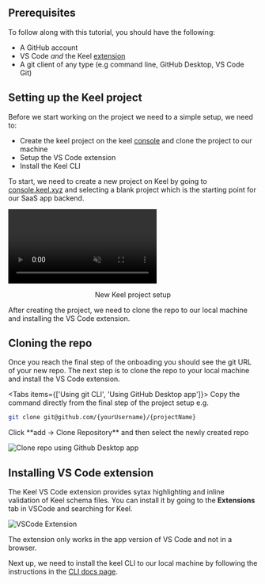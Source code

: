 
## Prerequisites

To follow along with this tutorial, you should have the following:

- A GitHub account
- VS Code *and* the Keel [extension](https://marketplace.visualstudio.com/items?itemName=teamkeel.vscode-keel)
- A git client of any type (e.g command line, GitHub Desktop, VS Code Git)

## Setting up the Keel project

Before we start working on the project we need to a simple setup, we need to:

- Create the keel project on the keel [console](http://console.keel.xyz/) and clone the project to our machine
- Setup the VS Code extension
- Install the Keel CLI

To start, we need to create a new project on Keel by going to [console.keel.xyz](https://console.keel.xyz/start) and selecting a blank project which is the starting point for our SaaS app backend.

<video autoPlay loop muted>
<source alt="project setup demo" src="/project-setup.mp4" type="video/mp4"/>
</video>

<p align="center">New Keel project setup</p>

After creating the project, we need to clone the repo to our local machine and installing the VS Code extension.

## Cloning the repo
Once you reach the final step of the onboading you should see the git URL of your new repo. The next step is to clone the repo to your local machine and install the VS Code extension.


<Tabs items={['Using git CLI', 'Using GitHub Desktop app']}>
  <Tab>
Copy the command directly from the final step of the project setup e.g.

```bash
git clone git@github.com/{yourUsername}/{projectName}
```
  </Tab>
    <Tab>
Click **add → Clone Repository** and then select the newly created repo

![Clone repo using Github Desktop app](/tutorial-github-desktop.png)
  </Tab>
</Tabs>

## Installing VS Code extension

The Keel VS Code extension provides sytax highlighting and inline validation of Keel schema files. You can install it by going to the **Extensions** tab in VSCode and searching for Keel.

![VSCode Extension](/vscode-extension.png)

<Callout type="info" emoji="💡">
  The extension only works in the app version of VS Code and not in a browser.
</Callout>

Next up, we need to install the keel CLI to our local machine by following the instructions in the [CLI docs page](https://docs.keel.so/cli).
